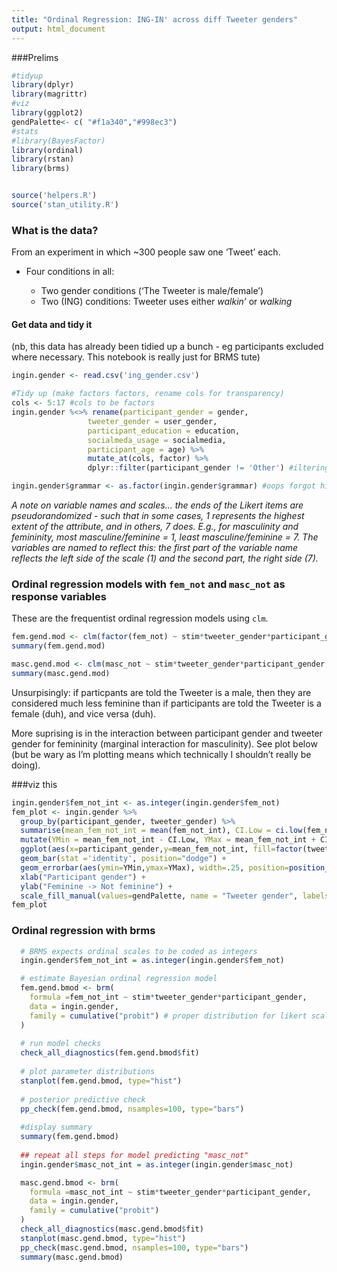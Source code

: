 ```yaml
---
title: "Ordinal Regression: ING-IN' across diff Tweeter genders"
output: html_document
---
```


###Prelims
```r
#tidyup
library(dplyr)
library(magrittr)
#viz
library(ggplot2)
gendPalette<- c( "#f1a340","#998ec3")
#stats
#library(BayesFactor)
library(ordinal)
library(rstan)
library(brms)


source('helpers.R')
source('stan_utility.R')
```

### What is the data?
From an experiment in which ~300 people saw one 'Tweet' each.

- Four conditions in all:

    - Two gender conditions ('The Tweeter is male/female')
    - Two (ING) conditions: Tweeter uses either *walkin'* or *walking*


#### Get data and tidy it 
(nb, this data has already been tidied up a bunch - eg participants excluded where necessary. This notebook is really just for BRMS tute)
```r
ingin.gender <- read.csv('ing_gender.csv')

#Tidy up (make factors factors, rename cols for transparency)
cols <- 5:17 #cols to be factors
ingin.gender %<>% rename(participant_gender = gender, 
                 tweeter_gender = user_gender, 
                 participant_education = education, 
                 socialmeda_usage = socialmedia, 
                 participant_age = age) %>%
                 mutate_at(cols, factor) %>%
                 dplyr::filter(participant_gender != 'Other') #iltering as so few (2) responses

ingin.gender$grammar <- as.factor(ingin.gender$grammar) #oops forgot him
```

*A note on variable names and scales... the ends of the Likert items are pseudorandomized - such that in some cases, 1 represents the highest extent of the attribute, and in others, 7 does. E.g., for masculinity and femininity, most masculine/feminine = 1, least masculine/feminine = 7. The variables are named to reflect this: the first part of the variable name reflects the left side of the scale (1) and the second part, the right side (7).*


### Ordinal regression models with `fem_not` and `masc_not` as response variables

These are the frequentist ordinal regression models using `clm`.

```r
fem.gend.mod <- clm(factor(fem_not) ~ stim*tweeter_gender*participant_gender,  data = ingin.gender)
summary(fem.gend.mod)

masc.gend.mod <- clm(masc_not ~ stim*tweeter_gender*participant_gender,  data = ingin.gender)
summary(masc.gend.mod)
```
Unsurpisingly: if particpants are told the Tweeter is a male, then they are considered much less feminine than if participants are told the Tweeter is a female (duh), and vice versa (duh).

More suprising is in the interaction between participant gender and tweeter gender for femininity (marginal interaction for masculinity). See plot below (but be wary as I'm plotting means which technically I shouldn't really be doing).


###viz this
```r
ingin.gender$fem_not_int <- as.integer(ingin.gender$fem_not)
fem_plot <- ingin.gender %>%
  group_by(participant_gender, tweeter_gender) %>%
  summarise(mean_fem_not_int = mean(fem_not_int), CI.Low = ci.low(fem_not_int), CI.High = ci.high(fem_not_int)) %>%
  mutate(YMin = mean_fem_not_int - CI.Low, YMax = mean_fem_not_int + CI.High) %>%
  ggplot(aes(x=participant_gender,y=mean_fem_not_int, fill=factor(tweeter_gender))) +
  geom_bar(stat ='identity', position="dodge") +
  geom_errorbar(aes(ymin=YMin,ymax=YMax), width=.25, position=position_dodge(width=0.9))+
  xlab("Participant gender") +
  ylab("Feminine -> Not feminine") +
  scale_fill_manual(values=gendPalette, name = "Tweeter gender", labels = c("Female", "Male"))
fem_plot

```

### Ordinal regression with brms

```r
  # BRMS expects ordinal scales to be coded as integers
  ingin.gender$fem_not_int = as.integer(ingin.gender$fem_not)

  # estimate Bayesian ordinal regression model
  fem.gend.bmod <- brm(
    formula =fem_not_int ~ stim*tweeter_gender*participant_gender,
    data = ingin.gender,
    family = cumulative("probit") # proper distribution for likert scales
  )
  
  # run model checks
  check_all_diagnostics(fem.gend.bmod$fit)
  
  # plot parameter distributions
  stanplot(fem.gend.bmod, type="hist")
  
  # posterior predictive check
  pp_check(fem.gend.bmod, nsamples=100, type="bars")
  
  #display summary
  summary(fem.gend.bmod)
  
  ## repeat all steps for model predicting "masc_not"
  ingin.gender$masc_not_int = as.integer(ingin.gender$masc_not)

  masc.gend.bmod <- brm(
    formula =masc_not_int ~ stim*tweeter_gender*participant_gender,
    data = ingin.gender,
    family = cumulative("probit")
  )  
  check_all_diagnostics(masc.gend.bmod$fit)
  stanplot(masc.gend.bmod, type="hist")
  pp_check(masc.gend.bmod, nsamples=100, type="bars")
  summary(masc.gend.bmod)

```
